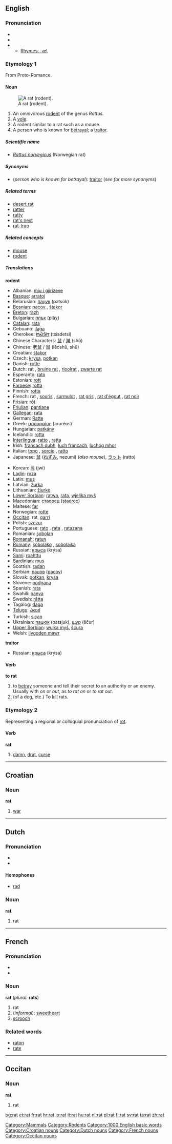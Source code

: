 {{see|Rat}}
==English==
{{wikipedia}}
{{commonspar|Category:rats}}
===Pronunciation===

*{{AHD|/răt/}}
*{{IPA|/ræt/}}
*{{SAMPA|/r{t/}}
**[[Rhymes:English:-æt|Rhymes: -æt]]

===Etymology 1===
From Proto-Romance.

====Noun====
{{en-noun|rat|rats}}
[[Image:Rattus_norvegicus_1.jpg|thumb|right|A rat (rodent).]]
#An omnivorous [[rodent]] of the genus ''Rattus''.
#A [[vole]].
#A rodent similar to a rat such as a mouse.
#A person who is known for [[betrayal]]; a [[traitor]].

=====Scientific name=====
*''[[Rattus norvegicus]]'' (Norwegian rat)

=====Synonyms=====
*(''person who is known for betrayal''): [[traitor]] (''see for more synonyms'')

=====Related terms=====
*[[desert rat]]
*[[ratter]]
*[[ratty]]
*[[rat's nest]]
*[[rat-trap]]

=====Related concepts=====
*[[mouse]]
*[[rodent]]

=====Translations=====
'''rodent'''
{{top}}
*Albanian: [[miu i gjirizeve]]
*[[Basque]]: [[arratoi]]
*Belarusian: [[пацук]] (patsúk) {{m}}
*[[Bosnian]]: [[pacov]] {{m}}, [[štakor]] {{m}}
*[[Breton]]: [[razh]]
*Bulgarian: [[плъх]] (plǎχ) {{m}}
*[[Catalan]]: [[rata]] {{f}}
*Cebuano: [[ilaga]]
*Cherokee: [[ᏥᏍᏕᏥ]] (tsisdetsi)
*Chinese Characters: [[鼠]] / [[鼡]] (shǔ)
*Chinese: [[老鼠]] / [[鼠]] (lǎoshǔ, shǔ)
*Croatian: [[štakor]]
*Czech: [[krysa]], [[potkan]]
*Danish: [[rotte]] {{c}}
*Dutch: rat {{f}}, [[bruine rat]] {{f}}, [[rioolrat]] {{f}}, [[zwarte rat]] {{f}}
*Esperanto: [[rato]]
*Estonian: [[rott]]
*[[Faroese]]: [[rotta]]
*Finnish: [[rotta]]
*French: rat {{m}}, [[souris]] {{f}}, [[surmulot]] {{m}}, [[rat gris]] {{m}}, [[rat d'égout]] {{m}}, [[rat noir]] {{m}}
*[[Frisian]]: [[rôt]]
*[[Friulian]]: [[pantiane]]
*[[Gallegan]]: [[rata]]
*German: [[Ratte]] {{f}}
*Greek: [[αρουραίος]] (aruréos)
*Hungarian: [[patkány]]
*Icelandic: [[rotta]]
*[[Interlingua]]: [[ratto]] {{m}}, [[ratta]] {{f}}
*Irish: [[francach dubh]], [[luch francach]], [[luchóg mhor]]
*Italian: [[topo]] {{m}}, [[sorcio]] {{m}}, [[ratto]] {{m}}
*Japanese: [[鼠]] ([[ねずみ]], nezumi) (''also mouse''), [[ラット]] (ratto)
{{mid}}
*Korean: [[쥐]] (jwi)
*[[Ladin]]: [[roza]]
*Latin: [[mus]]
*Latvian: [[žurka]]
*Lithuanian: [[žiurkė]]
*[[Lower Sorbian]]: [[ratwa]], [[rata]], [[wjelika myš]]
*Macedonian: [[стаорец]] ([[staorec]])
*Maltese: [[far#Maltese|far]]
*Norwegian: [[rotte]] {{f}}
*[[Occitan]]: rat, [[garri]]
*Polish: [[szczur]] {{m}}
*Portuguese: [[rato]] {{m}}, [[rata]] {{f}}, [[ratazana]] {{f}}
*Romanian: [[şobolan]]
*[[Romansh]]: [[ratun]]
*[[Romany]]: [[sobolako]] {{m}}, [[sobolaika]] {{f}}
*Russian: [[крыса]] (krýsa) {{f}}
*[[Sami]]: [[roahttu]]
*[[Sardinian]]: [[mus]]
*Scottish: [[radan]]
*Serbian: [[пацов]] ([[pacov]])
*Slovak: [[potkan]], [[krysa]]
*Slovene: [[podgana]] {{f}}
*Spanish: [[rata]] {{f}}
*Swahili: [[panya]]
*Swedish: [[råtta]]
*Tagalog: [[daga]]
*[[Telugu]]: [[ఎలుక]]
*Turkish: [[sıçan]]
*Ukrainian: [[пацюк]] (patsjuk), [[щур]] (ščur)
*[[Upper Sorbian]]: [[wulka myš]], [[šćura]]
*Welsh: [[llygoden mawr]] 
{{bottom}}

'''traitor'''
*Russian: [[крыса]] (krýsa) {{f}}

====Verb====
'''to rat'''
#to [[betray]] someone and tell their secret to an authority or an enemy. Usually with ''on'' or ''out'', as ''to rat on'' or ''to rat out''.
#(of a dog, etc.) To [[kill]] rats.

===Etymology 2===
Representing a regional or colloquial pronunciation of [[rot]].

====Verb====
'''rat'''
# [[damn]], [[drat]], [[curse]]

----

==Croatian==
===Noun===
'''rat''' {{m}}

#[[war]]


----

==Dutch==
===Pronunciation===
*{{IPA|/rat/}}
*{{SAMPA|/rat/}}

====Homophones====
*[[rad#Dutch|rad]]

===Noun===
'''rat''' {{f}}

#rat


----

==French==
===Pronunciation===
*{{IPA|/ra/}}
*{{SAMPA|/ra/}}

===Noun===
'''rat''' {{m}} (''plural:'' '''rats''')

#rat
#(''informal''): [[sweetheart]]
#[[scrooch]]

===Related words===
*[[raton]]<!-- (young rat) -->
*[[rate]]<!--female rat-->


----

==Occitan==
===Noun===
'''rat''' {{m}}

#rat

[[Category:Mammals]]
[[Category:Rodents]]
[[Category:1000 English basic words]]
[[Category:Croatian nouns]]
[[Category:Dutch nouns]]
[[Category:French nouns]]
[[Category:Occitan nouns]]

[[bg:rat]]
[[et:rat]]
[[fr:rat]]
[[hr:rat]]
[[io:rat]]
[[it:rat]]
[[hu:rat]]
[[nl:rat]]
[[pl:rat]]
[[fi:rat]]
[[sv:rat]]
[[ta:rat]]
[[zh:rat]]